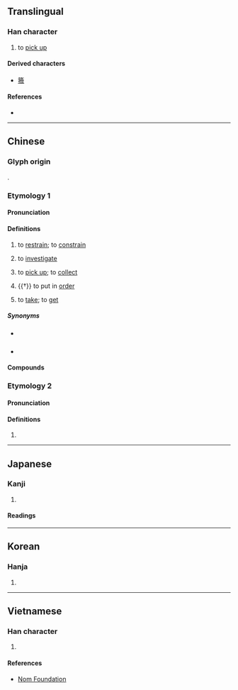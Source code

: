{{also|𢮦|捡}}
{{character info}}
==Translingual==
{{Han simplified forms|撿|𢮦|捡|ex=y}}

===Han character===
{{Han char|rn=64|rad=手|as=13|sn=16|four=58086|canj=QOMO|ids=⿰扌僉}}

# to [[pick up]]

====Derived characters====
* [[籡]]

====References====
* {{Han ref|kx=0457.240|dkj=12779|dj=0806.070|hdz=31970.150|uh=64BF|ud=25791|bh=BEDF|bd=48863}}

----

==Chinese==

===Glyph origin===
{{Han etym}}
{{Han compound|手|僉|ls=psc|c1=s|c2=p|t1=hand}}.

===Etymology 1===
{{zh-forms|s=捡|alt=檢,揀,拣-second round simplified}}

====Pronunciation====
{{zh-pron
|m=jiǎn
|c=gim2
|h=pfs=kiám
|md=
|mn=kiám
|mn-t=giam2
|w=
|mc=n
|oc=2
|cat=v
}}

====Definitions====
{{zh-hanzi}}

# {{zh-o}} {{zh-alt-lb|檢}} to [[restrain]]; to [[constrain]]
# {{zh-o}} {{zh-alt-lb|檢}} to [[investigate]]
# to [[pick up]]; to [[collect]]
#: {{zh-x|撿 柴|to collect firewood}}
#: {{zh-x|他 剛 在 路 上 撿 到 了 一百 塊 錢。|He picked up $100 off the ground just now.}}
# {{†}} to put in [[order]]
# {{lb|zh|dialectal Hakka}} to [[take]]; to [[get]]

=====Synonyms=====
* {{s|to pick up}} {{zh-l|拾}}
* {{s|to take}}
{{zh-dial|拿}}

====Compounds====
{{zh-der|撿場|撿了芝麻，丟了西瓜|撿洋落兒|你丟我撿|撿現成|撿便宜|撿字紙|撿骨|撿漏|挑撿|撿拾|撿金|撿起|撿破爛|撿柴}}

===Etymology 2===
{{zh-forms|s=捡}}

====Pronunciation====
{{zh-pron
|m=liǎn
|c=
|mc=y
|oc=1
|cat=v
}}

====Definitions====
{{zh-hanzi}}

# {{rfdef|zh}}

{{zh-cat|Elementary}}

----

==Japanese==
{{ja-kanji forms|𢮦|撿}}

===Kanji===
{{ja-kanji|grade=|rs=手13|shin=𢮦}}

# {{rfdef|ja|sort=手13}}

====Readings====
{{ja-readings
|goon=けん
|kanon=けん
|kanyoon=れん
|kun=こまね-く
}}

----

==Korean==

===Hanja===
{{ko-hanja|hangeul=검|eumhun=|rv=geom|mr=kŏm|y=kem}}

# {{rfdef|ko|sort=手13}}

----

==Vietnamese==

===Han character===
{{vi-readings|rs=手13|reading=kiểm}}

# {{rfdef|vi|sort=手13}}

====References====
* [http://nomfoundation.org/common/nom_details.php?codepoint=64bf Nom Foundation]